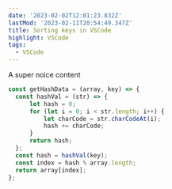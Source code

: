```yaml
---
date: '2023-02-02T12:01:23.832Z'
lastMod: '2023-02-11T20:54:49.347Z'
title: Sorting keys in VSCode
highlight: VSCode
tags:
  - VSCode
---
```


A super noice content

```js showLineNumbers
const getHashData = (array, key) => {
  const hashVal = (str) => {
      let hash = 0;
      for (let i = 0; i < str.length; i++) {
          let charCode = str.charCodeAt(i);
          hash += charCode;
      }
      return hash;
  };
  const hash = hashVal(key);
  const index = hash % array.length;
  return array[index];
};
```
